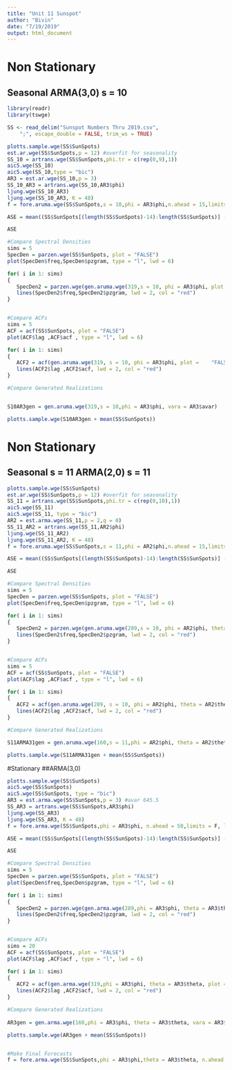 ```yaml
---
title: "Unit 11 Sunspot"
author: "Bivin"
date: "7/19/2019"
output: html_document
---
```


# Non Stationary 
## Seasonal ARMA(3,0) s = 10
```r

library(readr)
library(tswge)

SS <- read_delim("Sunspot Numbers Thru 2019.csv", 
    ";", escape_double = FALSE, trim_ws = TRUE)

plotts.sample.wge(SS$SunSpots)
est.ar.wge(SS$SunSpots,p = 12) #overfit for seasonality
SS_10 = artrans.wge(SS$SunSpots,phi.tr = c(rep(0,9),1))
aic5.wge(SS_10)
aic5.wge(SS_10,type = "bic")
AR3 = est.ar.wge(SS_10,p = 3)
SS_10_AR3 = artrans.wge(SS_10,AR3$phi)
ljung.wge(SS_10_AR3)
ljung.wge(SS_10_AR3, K = 48)
f = fore.aruma.wge(SS$SunSpots,s = 10,phi = AR3$phi,n.ahead = 15,limits = F, lastn = T)

ASE = mean((SS$SunSpots[(length(SS$SunSpots)-14):length(SS$SunSpots)] - f$f)^2)

ASE

#Compare Spectral Densities
sims = 5
SpecDen = parzen.wge(SS$SunSpots, plot = "FALSE")
plot(SpecDen$freq,SpecDen$pzgram, type = "l", lwd = 6)

for( i in 1: sims)
{
   SpecDen2 = parzen.wge(gen.aruma.wge(319,s = 10, phi = AR3$phi, plot ="FALSE"), plot = "FALSE")
   lines(SpecDen2$freq,SpecDen2$pzgram, lwd = 2, col = "red")
}


#Compare ACFs
sims = 5
ACF = acf(SS$SunSpots, plot = "FALSE")
plot(ACF$lag ,ACF$acf , type = "l", lwd = 6)

for( i in 1: sims)
{
   ACF2 = acf(gen.aruma.wge(319, s = 10, phi = AR3$phi, plot =    "FALSE"), plot = "FALSE")
   lines(ACF2$lag ,ACF2$acf, lwd = 2, col = "red")
}

#Compare Generated Realizations 


S10AR3gen = gen.aruma.wge(319,s = 10,phi = AR3$phi, vara = AR3$avar)

plotts.sample.wge(S10AR3gen + mean(SS$SunSpots))

```


# Non Stationary
## Seasonal s = 11  ARMA(2,0) s = 11
```r
plotts.sample.wge(SS$SunSpots)
est.ar.wge(SS$SunSpots,p = 12) #overfit for seasonality
SS_11 = artrans.wge(SS$SunSpots,phi.tr = c(rep(0,10),1))
aic5.wge(SS_11)
aic5.wge(SS_11, type = "bic")
AR2 = est.arma.wge(SS_11,p = 2,q = 0)
SS_11_AR2 = artrans.wge(SS_11,AR2$phi)
ljung.wge(SS_11_AR2)
ljung.wge(SS_11_AR2, K = 48)
f = fore.aruma.wge(SS$SunSpots,s = 11,phi = AR2$phi,n.ahead = 15,limits = F,lastn = TRUE)

ASE = mean((SS$SunSpots[(length(SS$SunSpots)-14):length(SS$SunSpots)] - f$f)^2)

ASE

#Compare Spectral Densities
sims = 5
SpecDen = parzen.wge(SS$SunSpots, plot = "FALSE")
plot(SpecDen$freq,SpecDen$pzgram, type = "l", lwd = 6)

for( i in 1: sims)
{
   SpecDen2 = parzen.wge(gen.aruma.wge(289,s = 10, phi = AR2$phi, theta = AR2$theta, plot = "FALSE"), plot = "FALSE")
   lines(SpecDen2$freq,SpecDen2$pzgram, lwd = 2, col = "red")
}


#Compare ACFs
sims = 5
ACF = acf(SS$SunSpots, plot = "FALSE")
plot(ACF$lag ,ACF$acf , type = "l", lwd = 6)

for( i in 1: sims)
{
   ACF2 = acf(gen.aruma.wge(289, s = 10, phi = AR2$phi, theta = AR2$theta, plot =    "FALSE"), plot = "FALSE")
   lines(ACF2$lag ,ACF2$acf, lwd = 2, col = "red")
}

#Compare Generated Realizations 

S11ARMA31gen = gen.aruma.wge(160,s = 11,phi = AR2$phi, theta = AR2$theta, vara = AR2$avar)

plotts.sample.wge(S11ARMA31gen + mean(SS$SunSpots))

```


#Stationary 
##ARMA(3,0)
```r
plotts.sample.wge(SS$SunSpots)
aic5.wge(SS$SunSpots)
aic5.wge(SS$SunSpots, type = "bic")
AR3 = est.arma.wge(SS$SunSpots,p = 3) #avar 645.5
SS_AR3 = artrans.wge(SS$SunSpots,AR3$phi)
ljung.wge(SS_AR3)
ljung.wge(SS_AR3, K = 48)
f = fore.arma.wge(SS$SunSpots,phi = AR3$phi, n.ahead = 50,limits = F, lastn = T)

ASE = mean((SS$SunSpots[(length(SS$SunSpots)-14):length(SS$SunSpots)] - f$f)^2)

ASE

#Compare Spectral Densities
sims = 5
SpecDen = parzen.wge(SS$SunSpots, plot = "FALSE")
plot(SpecDen$freq,SpecDen$pzgram, type = "l", lwd = 6)

for( i in 1: sims)
{
   SpecDen2 = parzen.wge(gen.arma.wge(289,phi = AR3$phi, theta = AR3$theta, plot =    "FALSE"), plot = "FALSE")
   lines(SpecDen2$freq,SpecDen2$pzgram, lwd = 2, col = "red")
}


#Compare ACFs
sims = 20
ACF = acf(SS$SunSpots, plot = "FALSE")
plot(ACF$lag ,ACF$acf , type = "l", lwd = 6)

for( i in 1: sims)
{
   ACF2 = acf(gen.arma.wge(319,phi = AR3$phi, theta = AR3$theta, plot =    "FALSE"), plot = "FALSE")
   lines(ACF2$lag ,ACF2$acf, lwd = 2, col = "red")
}

#Compare Generated Realizations 
         
AR3gen = gen.arma.wge(160,phi = AR3$phi, theta = AR3$theta, vara = AR3$avar)

plotts.sample.wge(AR3gen + mean(SS$SunSpots))


#Make Final Forecasts
f = fore.arma.wge(SS$SunSpots,phi = AR3$phi,theta = AR3$theta, n.ahead = 10,limits = F, lastn = F)


```
